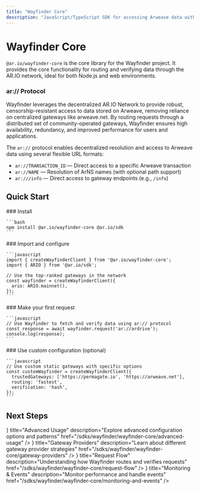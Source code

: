 ```yaml
---
title: "Wayfinder Core"
description: "JavaScript/TypeScript SDK for accessing Arweave data with built-in verification and gateway routing"
---
```



# Wayfinder Core

`@ar.io/wayfinder-core` is the core library for the Wayfinder project. It provides the core functionality for routing and verifying data through the AR.IO network, ideal for both Node.js and web environments.

### ar:// Protocol

Wayfinder leverages the decentralized AR.IO Network to provide robust, censorship-resistant access to data stored on Arweave, removing reliance on centralized gateways like arweave.net. By routing requests through a distributed set of community-operated gateways, Wayfinder ensures high availability, redundancy, and improved performance for users and applications.

The `ar://` protocol enables decentralized resolution and access to Arweave data using several flexible URL formats:

- `ar://TRANSACTION_ID` — Direct access to a specific Arweave transaction
- `ar://NAME` — Resolution of ArNS names (with optional path support)
- `ar:///info` — Direct access to gateway endpoints (e.g., `/info`)

## Quick Start

<Steps>
  <Step>
    ### Install

    ```bash
    npm install @ar.io/wayfinder-core @ar.io/sdk
    ```
  </Step>
  <Step>
    ### Import and configure

    ```javascript
    import { createWayfinderClient } from '@ar.io/wayfinder-core';
    import { ARIO } from '@ar.io/sdk';

    // Use the top-ranked gateways in the network
    const wayfinder = createWayfinderClient({
      ario: ARIO.mainnet(),
    });
    ```
  </Step>
  <Step>
    ### Make your first request

    ```javascript
    // Use Wayfinder to fetch and verify data using ar:// protocol
    const response = await wayfinder.request('ar://ardrive');
    console.log(response);
    ```
  </Step>
  <Step>
    ### Use custom configuration (optional)

    ```javascript
    // Use custom static gateways with specific options
    const customWayfinder = createWayfinderClient({
      trustedGateways: ['https://permagate.io', 'https://arweave.net'],
      routing: 'fastest',
      verification: 'hash',
    });
    ```
  </Step>
</Steps>

## Next Steps

<Cards>
  <Card
    icon={<Code />}
    title="Advanced Usage"
    description="Explore advanced configuration options and patterns"
    href="/sdks/wayfinder/wayfinder-core/advanced-usage"
  />
  <Card
    icon={<Network />}
    title="Gateway Providers"
    description="Learn about different gateway provider strategies"
    href="/sdks/wayfinder/wayfinder-core/gateway-providers"
  />
  <Card
    icon={<BookOpen />}
    title="Request Flow"
    description="Understanding how Wayfinder routes and verifies requests"
    href="/sdks/wayfinder/wayfinder-core/request-flow"
  />
  <Card
    icon={<Server />}
    title="Monitoring & Events"
    description="Monitor performance and handle events"
    href="/sdks/wayfinder/wayfinder-core/monitoring-and-events"
  />
</Cards>